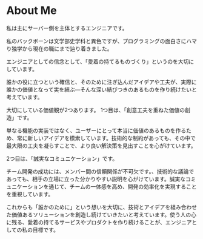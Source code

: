 # About Me

私は主にサーバー側を主体とするエンジニアです。

私のバックボーンは文学部史学科と異色ですが、プログラミングの面白さにハマり独学から現在の職にまで辿り着きました。

エンジニアとしての信念として、「愛着の持てるものづくり」というのを大切にしています。

誰かの役に立つという確信と、そのために注ぎ込んだアイデアや工夫が、実際に誰かの価値となって実を結ぶ―そんな深い結びつきのあるものを作り続けたいと考えています。

大切にしている価値観が2つあります。
1つ目は、「創意工夫を重ねた価値の創造」です。

単なる機能の実装ではなく、ユーザーにとって本当に価値のあるものを作るため、常に新しいアイデアを模索しています。技術的な制約があっても、その中で最大限の工夫を凝らすことで、より良い解決策を見出すことを心がけています。

2つ目は、「誠実なコミュニケーション」です。

チーム開発の成功には、メンバー間の信頼関係が不可欠です。、技術的な議論であっても、相手の立場に立った分かりやすい説明を心がけています。誠実なコミュニケーションを通じて、チームの一体感を高め、開発の効率化を実現することを重視しています。

これからも「誰かのために」という想いを大切に、技術とアイデアを組み合わせた価値あるソリューションを創造し続けていきたいと考えています。使う人の心に残る、愛着の持てるサービスやプロダクトを作り続けることが、エンジニアとしての私の目標です。
